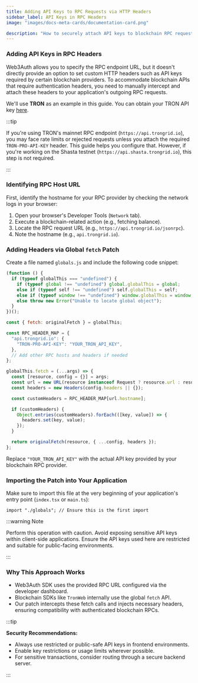 ```yaml
---
title: Adding API Keys to RPC Requests via HTTP Headers
sidebar_label: API Keys in RPC Headers
image: "images/docs-meta-cards/documentation-card.png"

description: "How to securely attach API keys to blockchain RPC requests | Documentation - Web3Auth"
---
```


### Adding API Keys in RPC Headers

Web3Auth allows you to specify the RPC endpoint URL, but it doesn't directly provide an option to
set custom HTTP headers such as API keys required by certain blockchain providers. To accommodate
blockchain APIs that require authentication headers, you need to manually intercept and attach these
headers to your application's outgoing RPC requests.

We'll use **TRON** as an example in this guide. You can obtain your TRON API key
[here](https://developers.tron.network/reference/select-network).

:::tip

If you're using TRON's mainnet RPC endpoint (`https://api.trongrid.io`), you may face rate limits or
rejected requests unless you attach the required `TRON-PRO-API-KEY` header. This guide helps you
configure that. However, if you're working on the Shasta testnet (`https://api.shasta.trongrid.io`),
this step is not required.

:::

### Identifying RPC Host URL

First, identify the hostname for your RPC provider by checking the network logs in your browser:

1. Open your browser's Developer Tools (`Network` tab).
2. Execute a blockchain-related action (e.g., fetching balance).
3. Locate the RPC request URL (e.g., `https://api.trongrid.io/jsonrpc`).
4. Note the hostname (e.g., `api.trongrid.io`).

### Adding Headers via Global `fetch` Patch

Create a file named `globals.js` and include the following code snippet:

```jsx title="globals.js"
(function () {
  if (typeof globalThis === "undefined") {
    if (typeof global !== "undefined") global.globalThis = global;
    else if (typeof self !== "undefined") self.globalThis = self;
    else if (typeof window !== "undefined") window.globalThis = window;
    else throw new Error("Unable to locate global object");
  }
})();

const { fetch: originalFetch } = globalThis;

const RPC_HEADER_MAP = {
  "api.trongrid.io": {
    "TRON-PRO-API-KEY": "YOUR_TRON_API_KEY",
  },
  // Add other RPC hosts and headers if needed
};

globalThis.fetch = (...args) => {
  const [resource, config = {}] = args;
  const url = new URL(resource instanceof Request ? resource.url : resource);
  const headers = new Headers(config.headers || {});

  const customHeaders = RPC_HEADER_MAP[url.hostname];

  if (customHeaders) {
    Object.entries(customHeaders).forEach(([key, value]) => {
      headers.set(key, value);
    });
  }

  return originalFetch(resource, { ...config, headers });
};
```

Replace `"YOUR_TRON_API_KEY"` with the actual API key provided by your blockchain RPC provider.

### Importing the Patch into Your Application

Make sure to import this file at the very beginning of your application's entry point (`index.tsx`
or `main.ts`):

```tsx
import "./globals"; // Ensure this is the first import
```

:::warning Note

Perform this operation with caution. Avoid exposing sensitive API keys within client-side
applications. Ensure the API keys used here are restricted and suitable for public-facing
environments.

:::

### Why This Approach Works

- Web3Auth SDK uses the provided RPC URL configured via the developer dashboard.
- Blockchain SDKs like `TronWeb` internally use the global `fetch` API.
- Our patch intercepts these fetch calls and injects necessary headers, ensuring compatibility with
  authenticated blockchain RPCs.

:::tip

**Security Recommendations:**

- Always use restricted or public-safe API keys in frontend environments.
- Enable key restrictions or usage limits wherever possible.
- For sensitive transactions, consider routing through a secure backend server.

:::
